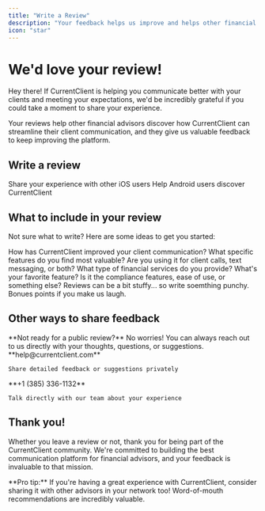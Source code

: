 ```yaml
---
title: "Write a Review"
description: "Your feedback helps us improve and helps other financial advisors discover CurrentClient. We'd love to hear about your experience!"
icon: "star"
---
```



# We'd love your review!

Hey there! If CurrentClient is helping you communicate better with your clients and meeting your expectations, we'd be incredibly grateful if you could take a moment to share your experience.

Your reviews help other financial advisors discover how CurrentClient can streamline their client communication, and they give us valuable feedback to keep improving the platform.



## Write a review


<CardGroup cols={2}>
  <Card title="Apple" icon="http://static.currentclient.com/v1/logos/apple.svg"  arrow="true" href="itms-apps://apps.apple.com/app/id6446603544?action=write-review" color={iconActionColor}>
    Share your experience with other iOS users
  </Card>
  
  <Card title="Android" icon="http://static.currentclient.com/v1/logos/playstore.svg" arrow="true"  href="https://play.google.com/store/apps/details?id=com.currentclient.app" color={iconActionColor}>        
    Help Android users discover CurrentClient
  </Card>
</CardGroup>

## What to include in your review

Not sure what to write? Here are some ideas to get you started:

<Steps>
  <Step title="Share your experience">
    How has CurrentClient improved your client communication? What specific features do you find most valuable?
  </Step>
  
  <Step title="Mention your use case">
    Are you using it for client calls, text messaging, or both? What type of financial services do you provide?
  </Step>
  
  <Step title="Highlight what you love">
    What's your favorite feature? Is it the compliance features, ease of use, or something else?
  </Step>
  
  <Step title="Be different">
    Reviews can be a bit stuffy... so write soemthing punchy. Bonues points if you make us laugh.
  </Step>
</Steps>

## Other ways to share feedback

<Note>
**Not ready for a public review?** No worries! You can always reach out to us directly with your thoughts, questions, or suggestions.
</Note>

<CardGroup cols={2}>
  <Card title="Email us" icon="envelope" href="mailto:help@currentclient.com" color={iconActionColor}>
    **help@currentclient.com**
    
    Share detailed feedback or suggestions privately
  </Card>
  
  <Card title="Call us" icon="phone" href="tel:+13853361132" color={iconActionColor}>
    **+1 (385) 336-1132**
    
    Talk directly with our team about your experience
  </Card>
</CardGroup>

## Thank you!

Whether you leave a review or not, thank you for being part of the CurrentClient community. We're committed to building the best communication platform for financial advisors, and your feedback is invaluable to that mission.

<Tip>
**Pro tip:** If you're having a great experience with CurrentClient, consider sharing it with other advisors in your network too! Word-of-mouth recommendations are incredibly valuable.
</Tip>